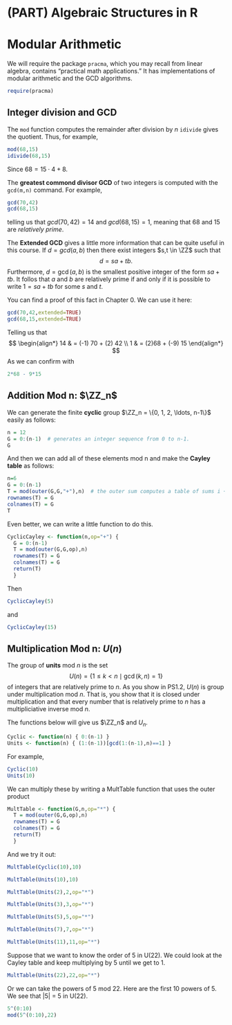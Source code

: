 # (PART) Algebraic Structures in R {-}

# Modular Arithmetic

We will require the package `pracma`, which you may recall from linear algebra, contains "practical math applications." It has implementations of modular arithmetic and the GCD algorithms. 
```r
require(pracma)
```

## Integer division and GCD

The `mod` function computes the remainder after division by $n$ `idivide` gives the quotient. Thus, for example,
```r
mod(68,15)
idivide(68,15)
```
Since $68 = 15 \cdot 4 + 8$.

The **greatest commond divisor GCD** of two integers is computed with the `gcd(m,n)` command. For example,
```r
gcd(70,42)
gcd(68,15)
```
telling us that $gcd(70,42) = 14$ and $gcd(68,15) = 1$, meaning that 68 and 15 are *relatively prime*. 

The **Extended GCD** gives a little more information that can be quite useful in this course. If $d = gcd(a,b)$ then there exist integers $s,t \in \ZZ$ such that
$$
d = s a+ t b.
$$
Furthermore, $d = \gcd(a,b)$ is the smallest positive integer of the form $s a + t b$. It follos that $a$ and $b$ are relatively prime if and only if it is possible to write $1 = s a + t b$ for some $s$ and $t$.

You can find a proof of this fact in Chapter 0. We can use it here:
```r
gcd(70,42,extended=TRUE)
gcd(68,15,extended=TRUE)
```
Telling us that 
$$
\begin{align*}
14 & = (-1) 70 + (2) 42 \\
1 & = (2)68 + (-9) 15
\end{align*}
$$
As we can confirm with
```r
2*68 - 9*15
```

## Addition Mod n: $\ZZ_n$

We can generate the finite **cyclic** group $\ZZ_n = \{0, 1, 2, \ldots, n-1\}$ easily as follows:

```r
n = 12
G = 0:(n-1)  # generates an integer sequence from 0 to n-1.
G
```

And then we can add all of these elements mod n and make the **Cayley table** as follows: 
```r
n=6
G = 0:(n-1)
T = mod(outer(G,G,"+"),n)  # the outer sum computes a table of sums i + j
rownames(T) = G
colnames(T) = G
T
```

Even better, we can write a little function to do this.

```r
CyclicCayley <- function(n,op="+") {
  G = 0:(n-1)
  T = mod(outer(G,G,op),n)
  rownames(T) = G
  colnames(T) = G
  return(T) 
  }
```

Then 

```r
CyclicCayley(5)
```
and 

```r
CyclicCayley(15)
```

## Multiplication Mod n: $U(n)$

The group of **units** mod $n$ is the set
$$
U(n) = \{1 \le k < n \mid \gcd(k,n) = 1\}
$$
of integers that are relatively prime to $n$. As you show in PS1.2, $U(n)$ is group under multiplication mod $n$. That is, you show that it is closed under multiplication and that every number that is relatively prime to $n$ has a multipliciative inverse mod $n$.

The functions below will give us $\ZZ_n$ and $U_n$.

```r
Cyclic <- function(n) { 0:(n-1) }
Units <- function(n) { (1:(n-1))[gcd(1:(n-1),n)==1] }
```

For example,
```r
Cyclic(10)
Units(10)
```

We can multiply these by writing a MultTable function that uses the outer product

```r
MultTable <- function(G,n,op="*") {
  T = mod(outer(G,G,op),n)
  rownames(T) = G
  colnames(T) = G
  return(T)
  }
```

And we try it out:
```r
MultTable(Cyclic(10),10)
```

```r
MultTable(Units(10),10)
```

```r
MultTable(Units(2),2,op="*")
```

```r
MultTable(Units(3),3,op="*")
```

```r
MultTable(Units(5),5,op="*")
```

```r
MultTable(Units(7),7,op="*")
```
```r
MultTable(Units(11),11,op="*")
````

Suppose that we want to know the order of 5 in U(22). We could look at the Cayley table and keep multiplying by 5 until we get to 1. 
```r
MultTable(Units(22),22,op="*")
````

Or we can take the powers of 5 mod 22. Here are the first 10 powers of 5. We see that |5| = 5 in U(22).

```r
5^(0:10)
mod(5^(0:10),22)
````